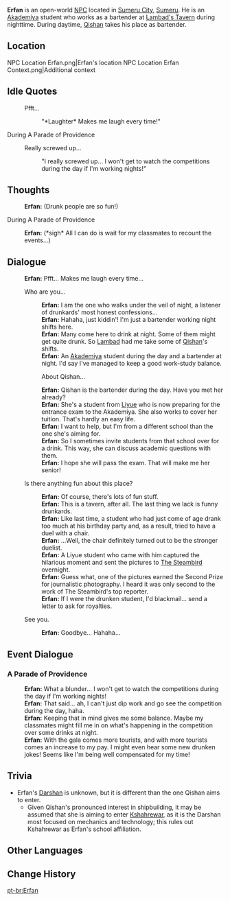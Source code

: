 {{Character Infobox
|type             = Open-World NPC
|image            = NPC Erfan.png
|region           = Sumeru
|location         = Sumeru
|affiliation      = Lambad's Tavern
|affiliation2     = Sumeru Akademiya
|title            = Tavern Host
|ancestry         = <!-- Clan/family -->
|father           = 
|mother           = 
|spouse           = 
|sibling          = 
|child            = 
|relative         = 
|voiceEN          = 
|voiceCN          = 
|voiceJP          = 
|dialoguereward   = 
}}
'''Erfan''' is an open-world [[NPC]] located in [[Sumeru City]], [[Sumeru]]. He is an [[Akademiya]] student who works as a bartender at [[Lambad's Tavern]] during nighttime. During daytime, [[Qishan]] takes his place as bartender.

==Location==
<gallery>
NPC Location Erfan.png|Erfan's location
NPC Location Erfan Context.png|Additional context
</gallery>
<!--
==Profile==
''(To be added.)''

===Appearance===
''(To be added.)''

==Quests and Events==
{{Quests and Events}}
-->
==Idle Quotes==
{{Dialogue Start}}
: {{DIcon|Idle}} Pfft...
:: {{A|VO Erfan 01.ogg}} "*Laughter* Makes me laugh every time!"
{{Dialogue End}}

;During A Parade of Providence
{{Dialogue Start}}
:{{DIcon|Idle}} Really screwed up...
::{{A|VO Erfan A Parade of Providence 01.ogg}} "I really screwed up... I won't get to watch the competitions during the day if I'm working nights!"
{{Dialogue End}}

==Thoughts==
{{All Schemes to Know Explanation|name=Erfan}}
:{{A|VO Erfan All Schemes to Know 01.ogg}} '''Erfan:''' (Drunk people are so fun!)

;During A Parade of Providence
{{Dialogue Start}}
:'''Erfan:''' (*sigh* All I can do is wait for my classmates to recount the events...)
{{Dialogue End}}

==Dialogue==
{{Dialogue Start}}
:'''Erfan:''' Pfft... Makes me laugh every time...
:{{DIcon}} Who are you...
::'''Erfan:''' I am the one who walks under the veil of night, a listener of drunkards' most honest confessions...
::'''Erfan:''' Hahaha, just kiddin'! I'm just a bartender working night shifts here.
::'''Erfan:''' Many come here to drink at night. Some of them might get quite drunk. So [[Lambad]] had me take some of [[Qishan]]'s shifts.
::'''Erfan:''' An [[Akademiya]] student during the day and a bartender at night. I'd say I've managed to keep a good work-study balance.
:: {{DIcon}} About Qishan...
::'''Erfan:''' Qishan is the bartender during the day. Have you met her already?
::'''Erfan:''' She's a student from [[Liyue]] who is now preparing for the entrance exam to the Akademiya. She also works to cover her tuition. That's hardly an easy life.
::'''Erfan:''' I want to help, but I'm from a different school than the one she's aiming for.
::'''Erfan:''' So I sometimes invite students from that school over for a drink. This way, she can discuss academic questions with them.
::'''Erfan:''' I hope she will pass the exam. That will make me her senior!
:{{DIcon}} Is there anything fun about this place?
::'''Erfan:''' Of course, there's lots of fun stuff.
::'''Erfan:''' This is a tavern, after all. The last thing we lack is funny drunkards.
::'''Erfan:''' Like last time, a student who had just come of age drank too much at his birthday party and, as a result, tried to have a duel with a chair.
::'''Erfan:''' ...Well, the chair definitely turned out to be the stronger duelist.
::'''Erfan:''' A Liyue student who came with him captured the hilarious moment and sent the pictures to [[The Steambird]] overnight.
::'''Erfan:''' Guess what, one of the pictures earned the Second Prize for journalistic photography. I heard it was only second to the work of The Steambird's top reporter.
::'''Erfan:''' If I were the drunken student, I'd blackmail... send a letter to ask for royalties.
:{{DIcon}} See you.
::'''Erfan:''' Goodbye... Hahaha...
{{Dialogue End}}

==Event Dialogue==
===A Parade of Providence===
{{Dialogue Start}}
:'''Erfan:''' What a blunder... I won't get to watch the competitions during the day if I'm working nights!
:'''Erfan:''' That said... ah, I can't just dip work and go see the competition during the day, haha.
:'''Erfan:''' Keeping that in mind gives me some balance. Maybe my classmates might fill me in on what's happening in the competition over some drinks at night.
:'''Erfan:''' With the gala comes more tourists, and with more tourists comes an increase to my pay. I might even hear some new drunken jokes! Seems like I'm being well compensated for my time!
{{Dialogue End}}

==Trivia==
* Erfan's [[Darshan]] is unknown, but it is different than the one Qishan aims to enter.
** Given Qishan's pronounced interest in shipbuilding, it may be assumed that she is aiming to enter [[Kshahrewar]], as it is the Darshan most focused on mechanics and technology; this rules out Kshahrewar as Erfan's school affiliation.

==Other Languages==
{{Other Languages|default_hidden = 1
|en      = Erfan
|zhs     = 埃尔凡
|zhs_rm  = Āi'ěrfán
|zht     = 埃爾凡
|zht_rm  = Āi'ěrfán
|ja      = エルファン
|ko      = 에르판
|es      = Erfan
|fr      = Erfan
|ru      = Эрфан
|th      = Erfan
|vi      = Erfan
|de      = Erfan
|id      = Erfan
|pt      = Erfan
|tr      = Erfan
|it      = Erfan
}}

==Change History==
{{Change History|3.0}}

[[pt-br:Erfan]]